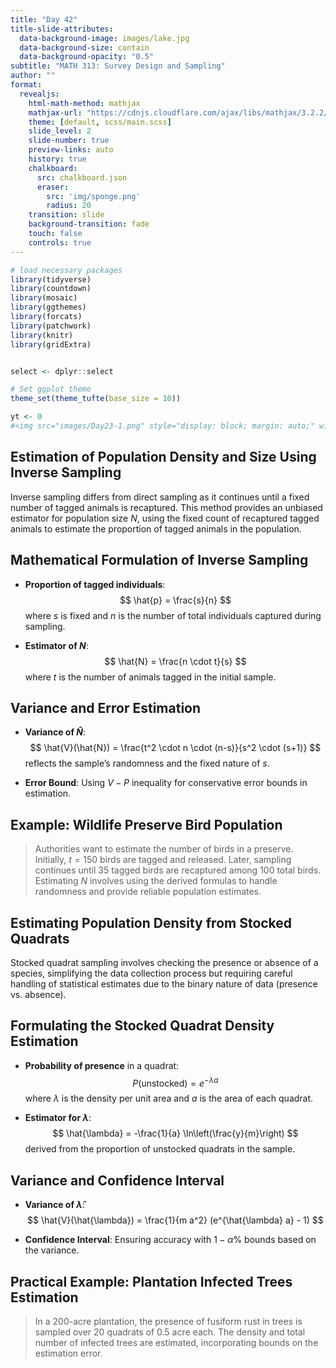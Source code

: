 ```yaml
---
title: "Day 42"
title-slide-attributes:
  data-background-image: images/lake.jpg
  data-background-size: contain
  data-background-opacity: "0.5"
subtitle: "MATH 313: Survey Design and Sampling"
author: ""
format:
  revealjs:
    html-math-method: mathjax
    mathjax-url: "https://cdnjs.cloudflare.com/ajax/libs/mathjax/3.2.2/MathJax.js"
    theme: [default, scss/main.scss]
    slide_level: 2
    slide-number: true
    preview-links: auto
    history: true
    chalkboard: 
      src: chalkboard.json
      eraser:
        src: 'img/sponge.png'
        radius: 20
    transition: slide
    background-transition: fade    
    touch: false
    controls: true
---
```


```r
# load necessary packages
library(tidyverse)
library(countdown)
library(mosaic)
library(ggthemes)
library(forcats)
library(patchwork)
library(knitr)
library(gridExtra)


select <- dplyr::select

# Set ggplot theme
theme_set(theme_tufte(base_size = 10))

yt <- 0
#<img src="images/Day23-1.png" style="display: block; margin: auto;" width="80%"  loading="lazy" decoding="async">
```

## Estimation of Population Density and Size Using Inverse Sampling {.font80}

::: cle7
Inverse sampling differs from direct sampling as it continues until a fixed number of tagged animals is recaptured. This method provides an unbiased estimator for population size $N$, using the fixed count of recaptured tagged animals to estimate the proportion of tagged animals in the population.
:::

## Mathematical Formulation of Inverse Sampling {.font80}

::: cle12
- **Proportion of tagged individuals**:
  $$
  \hat{p} = \frac{s}{n}
  $$
  where $s$ is fixed and $n$ is the number of total individuals captured during sampling.

- **Estimator of $N$**:
  $$
  \hat{N} = \frac{n \cdot t}{s}
  $$
  where $t$ is the number of animals tagged in the initial sample.
:::

## Variance and Error Estimation {.font80}

::: cle7
- **Variance of $\hat{N}$**:
  $$
  \hat{V}(\hat{N}) = \frac{t^2 \cdot n \cdot (n-s)}{s^2 \cdot (s+1)}
  $$
  reflects the sample's randomness and the fixed nature of $s$.

- **Error Bound**:
  Using $V-P$ inequality for conservative error bounds in estimation.
:::

## Example: Wildlife Preserve Bird Population {.font60}

> Authorities want to estimate the number of birds in a preserve. Initially, $t=150$ birds are tagged and released. Later, sampling continues until $35$ tagged birds are recaptured among $100$ total birds. Estimating $N$ involves using the derived formulas to handle randomness and provide reliable population estimates.

## Estimating Population Density from Stocked Quadrats {.font80}

::: cle12
Stocked quadrat sampling involves checking the presence or absence of a species, simplifying the data collection process but requiring careful handling of statistical estimates due to the binary nature of data (presence vs. absence).
:::

## Formulating the Stocked Quadrat Density Estimation {.font80}

::: cle7
- **Probability of presence** in a quadrat:
  $$
  P(\text{unstocked}) = e^{-\lambda a}
  $$
  where $\lambda$ is the density per unit area and $a$ is the area of each quadrat.

- **Estimator for $\lambda$**:
  $$
  \hat{\lambda} = -\frac{1}{a} \ln\left(\frac{y}{m}\right)
  $$
  derived from the proportion of unstocked quadrats in the sample.
:::

## Variance and Confidence Interval {.font80}

::: cle12
- **Variance of $\hat{\lambda}$**:
  $$
  \hat{V}(\hat{\lambda}) = \frac{1}{m a^2} (e^{\hat{\lambda} a} - 1)
  $$

- **Confidence Interval**:
  Ensuring accuracy with $1-\alpha$% bounds based on the variance.
:::

## Practical Example: Plantation Infected Trees Estimation {.font60}

> In a 200-acre plantation, the presence of fusiform rust in trees is sampled over 20 quadrats of 0.5 acre each. The density and total number of infected trees are estimated, incorporating bounds on the estimation error.

